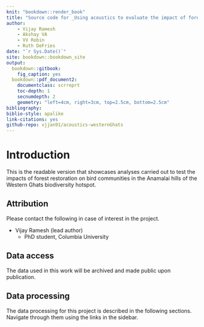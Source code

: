 ```yaml
--- 
knit: "bookdown::render_book"
title: "Source code for _Using acoustics to evaluate the impact of forest restoration on bird communities in the Western Ghats_"
author:
    - Vijay Ramesh
    - Akshay VA
    - VV Robin
    - Ruth DeFries
date: "`r Sys.Date()`"
site: bookdown::bookdown_site
output: 
  bookdown::gitbook:
    fig_caption: yes
  bookdown::pdf_document2:
    documentclass: scrreprt
    toc-depth: 1
    secnumdepth: 2
    geometry: "left=4cm, right=3cm, top=2.5cm, bottom=2.5cm"
bibliography: 
biblio-style: apalike
link-citations: yes
github-repo: vjjan91/acoustics-westernGhats
---
```


# Introduction

This is the readable version that showcases analyses carried out to test the impacts of forest restoration on bird communities in the Anamalai hills of the Western Ghats biodiversity hotspot. 

## Attribution

Please contact the following in case of interest in the project.

- Vijay Ramesh (lead author)
    - PhD student, Columbia University

## Data access

The data used in this work will be archived and made public upon publication.

## Data processing

The data processing for this project is described in the following sections. Navigate through them using the links in the sidebar.